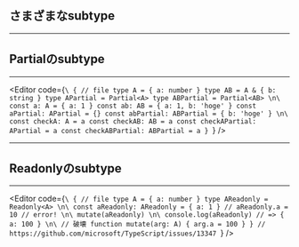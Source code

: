 <!-- sectionTitle: さまざまなsubtype -->


## さまざまなsubtype

---

## Partialのsubtype

---

<Editor code={`\
{ // file
  type A = { a: number }
  type AB = A & { b: string }
  type APartial = Partial<A>
  type ABPartial = Partial<AB>
\n\
  const a: A = { a: 1 }
  const ab: AB = { a: 1, b: 'hoge' }
  const aPartial: APartial = {}
  const abPartial: ABPartial = { b: 'hoge' }
\n\
  const checkA: A = a
  const checkAB: AB = a
  const checkAPartial: APartial = a
  const checkABPartial: ABPartial = a
}
`} />

---

## Readonlyのsubtype

---

<Editor code={`\
{ // file
  type A = { a: number }
  type AReadonly = Readonly<A>
\n\
  const aReadonly: AReadonly = { a: 1 }
  // aReadonly.a = 10 // error!
\n\
  mutate(aReadonly)
\n\
  console.log(aReadonly) // => { a: 100 }
\n\
  // 破壊
  function mutate(arg: A) {
    arg.a = 100
  }
}
// https://github.com/microsoft/TypeScript/issues/13347
`} />
